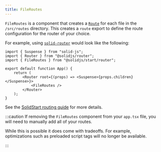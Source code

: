 ```yaml
---
title: FileRoutes
---
```


`FileRoutes` is a component that creates a [`Route`](/solid-router/reference/components/route) for each file in the `/src/routes` directory.
This creates a `route` export to define the route configuration for the router of your choice.

For example, using [`solid-router`](/solid-router) would look like the following:

```tsx {7-9} title="app.tsx"
import { Suspense } from "solid-js";
import { Router } from "@solidjs/router";
import { FileRoutes } from "@solidjs/start/router";

export default function App() {
	return (
		<Router root={(props) => <Suspense>{props.children}</Suspense>}>
			<FileRoutes />
		</Router>
	);
}
```

See the [SolidStart routing guide](/solid-start/building-your-application/routing) for more details.

:::caution
If removing the `FileRoutes` component from your `app.tsx` file, you will need to manually add all of your routes.

While this is possible it does come with tradeoffs.
For example, optimizations such as preloaded script tags will no longer be available.

:::
